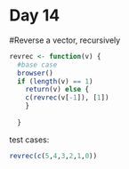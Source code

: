 # Day 14

#Reverse a vector, recursively 

```r
revrec <- function(v) {
  #base case
  browser()
  if (length(v) == 1)
    return(v) else {
    c(revrec(v[-1]), [1])
    }
    
  }
```

test cases:
```r
revrec(c(5,4,3,2,1,0))
```
